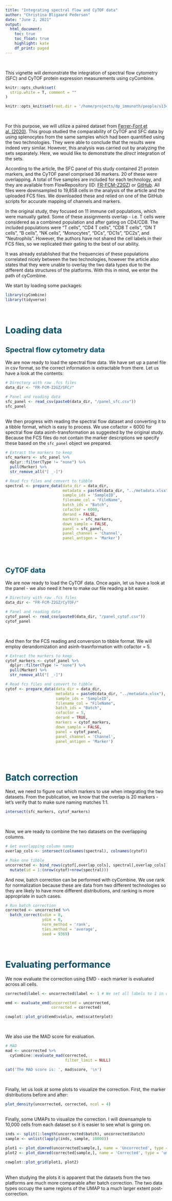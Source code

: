 ```yaml
---
title: "Integrating spectral flow and CyTOF data"
author: "Christina Bligaard Pedersen"
date: "June 2, 2021"
output: 
  html_document:
    toc: true
    toc_float: true
    highlight: kate
    df_print: paged
---
```

<style type="text/css">

h1.title {
  color: #004d66;
}
h4.author {
  font-style: italic;
  font-size: 18px;
  color: #008cba;
}
h4.date {
  font-style: italic;
  font-size: 16px;
  color: #008cba;
}
h1 { /* Header 1 */
  color: #004d66;
  font-size: 28px;
}
h2 { /* Header 2 */
  color: #004d66;
  font-size: 22px;
}
h3 { /* Header 3 */
  color: #004d66;
  font-size: 16px;
}
pre code, pre, code {
  white-space: pre !important;
  overflow-x: scroll !important;
  word-break: keep-all !important;
  word-wrap: initial !important;
}
</style>


<br>

This vignette will demonstrate the integration of spectral flow cytometry (SFC) and CyTOF protein expression measurements using cyCombine.

```r
knitr::opts_chunk$set(
  strip.white = T, comment = ""
)

knitr::opts_knit$set(root.dir = '/home/projects/dp_immunoth/people/s134891/cycombine/flow_cytof/')

```

<br>

For this purpose, we will utilize a paired dataset from [Ferrer-Font et al. (2020)](https://doi.org/10.1002/cyto.a.24016). This group studied the comparability of CyTOF and SFC data by using splenocytes from the same samples which had been quantified using the two technologies. They were able to conclude that the results were indeed very similar. However, this analysis was carried out by analyzing the sets separately. Here, we would like to demonstrate the *direct* integration of the sets.

According to the article, the SFC panel of this study contained 21 protein markers, and the CyTOF panel comprised 36 markers. 20 of these were overlapping. A total of five samples are included for each technology, and they are available from FlowRepository (ID: [FR-FCM-Z2GZ](https://flowrepository.org/id/FR-FCM-Z2GZ)) or [GitHub](https://github.com/SameOldSamOld/CyTOFAuroraComparison). All files were downsampled to 19,858 cells in the analysis of the article and the uploaded FCS files. We downloaded these and relied on one of the GitHub scripts for accurate mapping of channels and markers.


In the original study, they focused on 11 immune cell populations, which were manually gated. Some of these assignments overlap - i.e. T cells were considered as a combined population and after gating on CD4/CD8. The included populations were "T cells", "CD4 T cells", "CD8 T cells", "DN T cells", "B cells", "NK cells", "Monocytes", "DCs", "DC1s", "DC2s", and "Neutrophils". However, the authors have not shared the cell labels in their FCS files, so we replicated their gating to the best of our ability. 

It was already established that the frequencies of these populations correlated nicely between the two technologies, however the article also states that they were unable to overlay the two data types due to the different data structures of the platforms. With this in mind, we enter the path of cyCombine.


We start by loading some packages:

```r
library(cyCombine)
library(tidyverse)

```


<br>


# Loading data
## Spectral flow cytometry data
We are now ready to load the spectral flow data. We have set up a panel file in csv format, so the correct information is extractable from there. Let us have a look at the contents:

```r
# Directory with raw .fcs files
data_dir <- "FR-FCM-Z2GZ/SFC/"

# Panel and reading data
sfc_panel <- read_csv(paste0(data_dir, "/panel_sfc.csv"))
sfc_panel

```

<br>
We then progress with reading the spectral flow dataset and converting it to a tibble format, which is easy to process. We use cofactor = 6000 for spectral flow data asinh-transformation as suggested by the original study. Because the FCS files do not contain the marker descriptions we specify these based on the `sfc_panel` object we prepared.

```r
# Extract the markers to keep
sfc_markers <- sfc_panel %>% 
  dplyr::filter(Type != "none") %>% 
  pull(Marker) %>% 
  str_remove_all("[ _-]")

# Read fcs files and convert to tibble
spectral <- prepare_data(data_dir = data_dir,
                         metadata = paste0(data_dir, "../metadata.xlsx"),
                         sample_ids = 'SampleID',
                         filename_col = "FileName",
                         batch_ids = "Batch",
                         cofactor = 6000,
                         derand = FALSE,
                         markers = sfc_markers,
                         down_sample = FALSE,
                         panel = sfc_panel,
                         panel_channel = 'Channel',
                         panel_antigen = 'Marker')

```


<br><br>



## CyTOF data
We are now ready to load the CyTOF data. Once again, let us have a look at the panel - we also need it here to make our file reading a bit easier.

```r
# Directory with raw .fcs files
data_dir <- "FR-FCM-Z2GZ/CyTOF/"

# Panel and reading data
cytof_panel <- read_csv(paste0(data_dir, "/panel_cytof.csv"))
cytof_panel

```

<br>

And then for the FCS reading and conversion to tibble format. We will employ derandomization and asinh-trasnformation with cofactor = 5.

```r
# Extract the markers to keep
cytof_markers <- cytof_panel %>% 
  dplyr::filter(Type != "none") %>% 
  pull(Marker) %>% 
  str_remove_all("[ _-]")

# Read fcs files and convert to tibble
cytof <- prepare_data(data_dir = data_dir,
                      metadata = paste0(data_dir, "../metadata.xlsx"),
                      sample_ids = 'SampleID',
                      filename_col = "FileName",
                      batch_ids = "Batch",
                      cofactor = 5,
                      derand = TRUE,
                      markers = cytof_markers,
                      down_sample = FALSE,
                      panel = cytof_panel,
                      panel_channel = 'Channel',
                      panel_antigen = 'Marker')

```



<br><br>


# Batch correction

Next, we need to figure out which markers to use when integrating the two datasets. From the publication, we know that the overlap is 20 markers - let's verify that to make sure naming matches 1:1.

```r
intersect(sfc_markers, cytof_markers)

```

<br>

Now, we are ready to combine the two datasets on the overlapping columns.

```r
# Get overlapping column names
overlap_cols <- intersect(colnames(spectral), colnames(cytof))

# Make one tibble
uncorrected <- bind_rows(cytof[,overlap_cols], spectral[,overlap_cols]) %>%
  mutate(id = 1:(nrow(cytof)+nrow(spectral)))

```

And now, batch correction can be performed with cyCombine. We use rank for normalization because these are data from two different technologies so they are likely to have more different distributions, and ranking is more appropriate in such cases.

```r
# Run batch correction 
corrected <- uncorrected %>%
  batch_correct(xdim = 8,
                ydim = 8,
                norm_method = 'rank',
                ties.method = 'average',
                seed = 9369)

```

<br>


# Evaluating performance

We now evaluate the correction using EMD - each marker is evaluated across all cells.

```r
corrected$label <- uncorrected$label <- 1 # We set all labels to 1 in order to evaluate globally

emd <- evaluate_emd(uncorrected = uncorrected,
                    corrected = corrected)

cowplot::plot_grid(emd$violin, emd$scatterplot)
```
<br>

We also use the MAD score for evaluation.
```r

# MAD
mad <- uncorrected %>%
  cyCombine::evaluate_mad(corrected,
                          filter_limit = NULL)

cat('The MAD score is: ', mad$score, '\n')

```


<br>


Finally, let us look at some plots to visualize the correction. First, the marker distributions before and after:

```r
plot_density(uncorrected, corrected, ncol = 4)

```

<br>
Finally, some UMAPs to visualize the correction. I will downsample to 10,000 cells from each dataset so it is easier to see what is going on.

```r

inds <- split(1:length(uncorrected$batch), uncorrected$batch)
sample <- unlist(lapply(inds, sample, 10000))

plot1 <- plot_dimred(uncorrected[sample,], name = 'Uncorrected', type = 'umap')
plot2 <- plot_dimred(corrected[sample,], name = 'Corrected', type = 'umap')

cowplot::plot_grid(plot1, plot2)

```

<br>
When studying the plots it is apparent that the datasets from the two platforms are much more comparable after batch correction. The two data types occupy the same regions of the UMAP to a much larger extent post-correction. 


<!-- <br><br> -->

<!-- ## Distinct datasets -->

<!-- First, let us present the two datasets we will integrate: -->

<!-- As an example of spectral flow cytometry data, we will use the dataset from [Park et al. (2020)](https://doi.org/10.1002/cyto.a.24213). The data is based on healthy donor PBMCs, and contains four samples, which were frozen and thawed, stained with 40 different antibodies in one panel, and analysed using a 5-laser full spectrum flow cytometer (Cytek Biosciences Aurora). We downloaded these from FlowRepository (ID: FR-FCM-Z2QV) and pre-gated to live single cells in FlowJo version 10 (Tree Star Inc). Singlets and non-debris were identified using forward and side-scatter. Dead cells were excluded using live/dead stains. Data from these gates were then exported in FCS format. -->

<!-- For the CyTOF data, we use the data from a single healthy donor processed at the Human Immune Monitoring Center, Stanford. The sample was derived from FlowRepository https://flowrepository.org/id/FR-FCM-ZYAJ and pre-gated to live intact singlets. The data was subsequently manually gated to populations of interest.  -->



<!-- We start by loading some packages- -->

<!-- ```{r libraries 2, results = 'hide', warning=FALSE, message=FALSE, eval=F} -->
<!-- library(cyCombine) -->
<!-- library(tidyverse) -->

<!-- ``` -->


<!-- <br> -->


<!-- #### Loading data -->
<!-- ##### Spectral flow cytometry data -->
<!-- We are now ready to load the spectral flow data. We have set up a panel file in csv format, so the correct information is extractable from there. Let us have a look at the contents: -->

<!-- ```{r loading spectral flow data 1_2, paged.print = T, message=F, warning=F} -->
<!-- # Directory with raw .fcs files -->
<!-- data_dir <- "Park_et_al_2020_Live+/" -->

<!-- # Panel and reading data -->
<!-- sfc_panel <- read_csv(paste0(data_dir, "/panel_Park2020.csv")) -->
<!-- sfc_panel -->

<!-- ``` -->

<!-- <br> -->
<!-- We then progress with reading the spectral flow dataset and converting it to a tibble format, which is easy to process. We use cofactor = 6000 for spectral flow data asinh-transformation. This looks reasonable in terms of separating negative and positive peaks in the data, and it was further recommended by [Ferrer-Font et al. (2020)](https://doi.org/10.1002/cyto.a.24016). -->


<!-- ```{r loading spectral flow data 2_2} -->
<!-- sfc_markers <- sfc_panel %>%  -->
<!--   filter(Type != "none") %>%  -->
<!--   pull(Marker) %>%  -->
<!--   str_remove_all("[ _-]") -->

<!-- spectral <- prepare_data(data_dir = data_dir, -->
<!--                          metadata = paste0(data_dir, "/Spectral samples cohort.xlsx"), -->
<!--                          filename_col = "FCS_name", -->
<!--                          batch_ids = "Batch", -->
<!--                          condition = "Set", -->
<!--                          cofactor = 6000, -->
<!--                          derand = FALSE, -->
<!--                          markers = sfc_markers, -->
<!--                          down_sample = FALSE) -->

<!-- ``` -->

<!-- <br> -->


<!-- ##### Mass cytometry data -->
<!-- Then it is time to read the CyTOF data. In this case, it's already in a tibble format - but refer to `prepare_data` as shown above, for this. -->

<!-- ```{r cytof read 2} -->
<!-- ### Get HIMC cytof data for one sample -->
<!-- load('Sample001_pregated.Rdata') -->

<!-- ``` -->


<!-- <br> -->


<!-- #### Processing datasets - batch correction -->

<!-- Next, we need to figure out which markers to use when integrating the two datasets.  -->
<!-- Here, it is important to keep a couple of things in mind.  -->

<!-- First, be careful with protein names - i.e. CD197 and CCR7 are actually the same protein, but each name is relatively commonly used. Make sure to correct the column names in either set, so it matches the other, i.e. using `colnames(cytof)[colnames(cytof)=='CD197'] <- 'CCR7'`. In this example, there are a total of 26 overlapping markers between the two datasets.  -->

<!-- ```{r overlapping markers 2} -->
<!-- colnames(cytof)[colnames(cytof)=='CD197'] <- 'CCR7' -->
<!-- colnames(cytof)[colnames(cytof)=='CD8a'] <- 'CD8' -->

<!-- cytof_markers <- get_markers(cytof) -->
<!-- intersect(sfc_markers, cytof_markers) -->

<!-- ``` -->

<!-- <br> -->

<!-- Now, we are ready to combine the two datasets on the overlapping columns. -->

<!-- ```{r combine sets 2} -->
<!-- # Get overlapping column names -->
<!-- overlap_cols <- intersect(colnames(spectral), colnames(cytof)) -->

<!-- # Make one tibble -->
<!-- uncorrected <- bind_rows(cytof[,overlap_cols], spectral[,overlap_cols]) %>% -->
<!--   mutate(id = 1:(nrow(cytof)+nrow(spectral))) -->

<!-- ``` -->

<!-- And now, batch correction can be performed with cyCombine. -->

<!-- ```{r batch correction 2, message=FALSE, warning=FALSE, error=FALSE, results='hide'} -->
<!-- # Run batch correction -->
<!-- corrected <- uncorrected %>% -->
<!--   batch_correct(xdim = 8, -->
<!--                 ydim = 8, -->
<!--                 norm_method = 'rank', -->
<!--                 ties.method = 'average', -->
<!--                 rlen = 10) -->

<!-- ``` -->

<!-- <br> -->


<!-- #### Evaluating performance -->

<!-- We now evaluate the correction using EMD - each marker is evaluated across all cells. -->

<!-- ```{r global emd 2, message=FALSE, fig.height=6, fig.width=12} -->
<!-- corrected$label <- uncorrected$label <- 1 # We set all labels to 1 in order to evaluate globally -->

<!-- emd <- evaluate_emd(uncorrected = uncorrected, -->
<!--                     corrected = corrected) -->

<!-- cowplot::plot_grid(emd$violin, emd$scatterplot) -->

<!-- ``` -->
<!-- <br> -->


<!-- Finally, let us look at some plots to visualize the correction. First, the marker distributions before and after: -->

<!-- ```{r density plot 2, message=FALSE, fig.height=16, fig.width=16} -->
<!-- plot_density(uncorrected, corrected, ncol = 4) -->

<!-- ``` -->

<!-- Finally, some UMAPs to visualize the correction. I will downsample to 10,000 cells from each dataset so it is easier to see what is going on. -->

<!-- ```{r umaps 2, fig.height=8, fig.width=16} -->

<!-- inds <- split(1:length(uncorrected$batch), uncorrected$batch) -->
<!-- sample <- unlist(lapply(inds, sample, 10000)) -->

<!-- plot1 <- plot_dimred(uncorrected[sample,], name = 'Uncorrected', type = 'umap') -->
<!-- plot2 <- plot_dimred(corrected[sample,], name = 'Corrected', type = 'umap') -->

<!-- cowplot::plot_grid(plot1, plot2) -->

<!-- ``` -->

<!-- <br> -->

<!-- #### Imputing non-overlapping markers -->

<!-- Now, we could say that the integration is done. We have an strong idea about which cells belong in the same populations across the two technologies. But we may really curious about the non-overlapping channels. E.g. let us have a brief look on the immunoglobulins (IgD, IgM, IgG). All of these are measured in the spectral flow dataset - only IgD is included in the CyTOF data. These three proteins should also be found only among the B-cells (CD19+/CD20+). This should be true even after imputation. -->

<!-- We will impute all the markers missing in either dataset first. -->

<!-- ```{r imputing markers 2} -->
<!-- # Get the dataset-unique markers -->
<!-- spectral_unique <- sfc_markers[!sfc_markers %in% overlap_cols] -->
<!-- cytof_unique <- cytof_markers[!cytof_markers %in% overlap_cols] -->


<!-- # Add non-overlapping markers back to corrected data frames -->
<!-- cytof_corrected <- bind_cols(corrected[corrected$batch == 'CyTOF',], cytof[,cytof_unique]) -->
<!-- spectral_corrected <- bind_cols(corrected[corrected$batch == 'Spectral',], spectral[,spectral_unique]) -->


<!-- # Imputation for whole panels -->
<!-- imputed <- impute_across_panels(dataset1 = cytof_corrected,  -->
<!--                                 dataset2 = spectral_corrected, -->
<!--                                 overlap_channels = intersect(sfc_markers, cytof_markers),  -->
<!--                                 impute_channels1 = spectral_unique, -->
<!--                                 impute_channels2 = cytof_unique) -->

<!-- ``` -->

<!-- <br> -->

<!-- Now that we have imputed the values, we have a chance to view the IgG / IgM expression for both datasets. We will look at this along with the CD19, CD20, and IgD expression. -->


<!-- ```{r dimred plots B cells focus} -->
<!-- # Let us make the UMAP for the corrected set (based on overlapping markers only) -->
<!-- umap_plot <- plot_dimred(corrected[sample,], name = 'Corrected', type = 'umap', plot = 'CD19', return_coord = T) -->

<!-- # We can view the plot colored by CD19 expression -->
<!-- umap_plot$plot -->


<!-- # We can further include the UMAP coordinates in a combined dataframe with both imputed datasets. Again, we downsample to avoid too many cells cluttering the view (the same indeces are used as before) -->
<!-- combined <- cbind.data.frame(umap_plot$dimred, rbind.data.frame(imputed$dataset1, imputed$dataset2)[sample,]) -->


<!-- # Now let us color the plot by the two other overlapping markers which are B cell-relevant -->

<!-- p <- list() -->
<!-- for (m in c('CD20', 'IgD', 'IgM', 'IgG')) { -->

<!--   p[[m]] <- ggplot(combined, aes_string(x = colnames(combined)[1], y = colnames(combined)[2])) + -->
<!--   geom_point(aes_string(color = m), alpha = 0.3, size = 0.4) + -->
<!--   theme_bw() + theme(plot.title = element_text(hjust = 0.5)) + -->
<!--   scale_color_viridis_c() + facet_wrap(~batch) -->

<!-- } -->

<!-- p -->

<!-- ``` -->

<!-- <br> -->

<!-- We can compare this to UMAPs for the spectral flow data only (before any batch correction): -->

<!-- ```{r dimred plots B cells focus, spectral} -->
<!-- # Let us make the UMAP for the corrected set (based on overlapping markers only) -->
<!-- spectral_sample <- (sample[grep('Spectral', names(sample))]-nrow(cytof)) -->
<!-- umap_plot <- plot_dimred(spectral[spectral_sample,], name = 'Corrected', type = 'umap', plot = 'CD19', return_coord = T) -->

<!-- # We can view the plot colored by CD19 expression -->
<!-- umap_plot$plot -->


<!-- # We can further include the UMAP coordinates in a combined dataframe with both imputed datasets. Again, we downsample to avoid too many cells cluttering the view (the same indeces are used as before) -->
<!-- combined <- cbind.data.frame(umap_plot$dimred, spectral[spectral_sample,]) -->


<!-- # Now let us color the plot by the two other overlapping markers which are B cell-relevant -->

<!-- p <- list() -->
<!-- for (m in c('CD20', 'IgD', 'IgM', 'IgG')) { -->

<!--   p[[m]] <- ggplot(combined, aes_string(x = colnames(combined)[1], y = colnames(combined)[2])) + -->
<!--   geom_point(aes_string(color = m), alpha = 0.3, size = 0.4) + -->
<!--   theme_bw() + theme(plot.title = element_text(hjust = 0.5)) +  -->
<!--   scale_color_viridis_c() -->

<!-- } -->

<!-- cowplot::plot_grid(plotlist = p, ncol = 2) -->

<!-- ``` -->

<!-- <br> -->
<!-- The distributions look quite well-transfered to the CyTOF data. -->
<!-- <br> -->